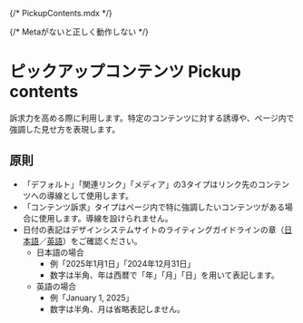 {/* PickupContents.mdx */}


{/* Metaがないと正しく動作しない */}

<Meta title="PickupContents" of={PickupContentsStories} />

# ピックアップコンテンツ Pickup contents

訴求力を高める際に利用します。特定のコンテンツに対する誘導や、ページ内で強調した見せ方を表現します。

## 原則

- 「デフォルト」「関連リンク」「メディア」の3タイプはリンク先のコンテンツへの導線として使用します。
- 「コンテンツ訴求」タイプはページ内で特に強調したいコンテンツがある場合に使用します。導線を設けられません。
- 日付の表記はデザインシステムサイトのライティングガイドラインの章（<a href="https://design-system.isct.ac.jp/ja/documents/writing-guidelines/basic-policy/japanese#%E6%95%B0%E5%AD%97%E3%81%AE%E8%A1%A8%E8%A8%98" target="_blank">日本語</a>／<a href="https://design-system.isct.ac.jp/ja/documents/writing-guidelines/basic-policy/english#%E6%95%B0%E5%AD%97%E3%81%AE%E8%A1%A8%E8%A8%98" target="_blank">英語</a>）をご確認ください。
	- 日本語の場合
		- 例「2025年1月1日」「2024年12月31日」
		- 数字は半角、年は西暦で「年」「月」「日」を用いて表記します。
	- 英語の場合
		- 例「January 1, 2025」
		- 数字は半角、月は省略表記しません。

<Canvas />
